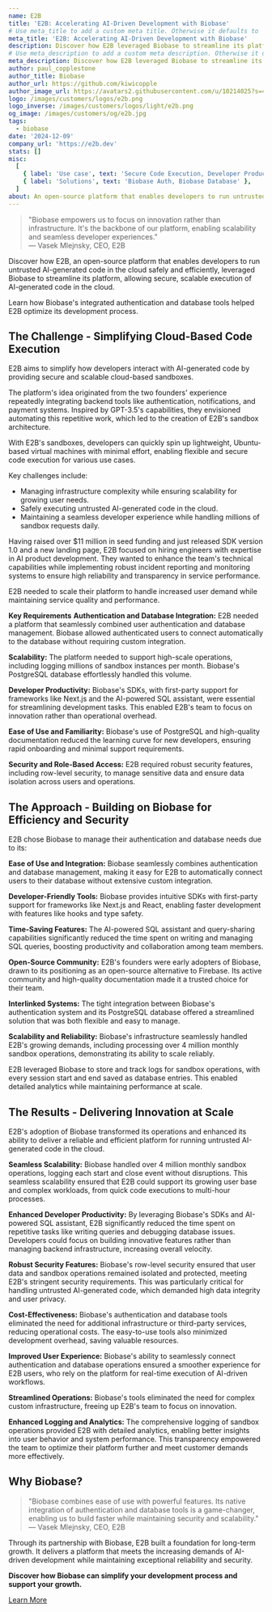```yaml
---
name: E2B
title: 'E2B: Accelerating AI-Driven Development with Biobase'
# Use meta_title to add a custom meta title. Otherwise it defaults to '{name} | Biobase Customer Stories':
meta_title: 'E2B: Accelerating AI-Driven Development with Biobase'
description: Discover how E2B leveraged Biobase to streamline its platform, allowing secure, scalable execution of AI-generated code in the cloud.
# Use meta_description to add a custom meta description. Otherwise it defaults to {description}:
meta_description: Discover how E2B leveraged Biobase to streamline its platform, allowing secure, scalable execution of AI-generated code in the cloud.
author: paul_copplestone
author_title: Biobase
author_url: https://github.com/kiwicopple
author_image_url: https://avatars2.githubusercontent.com/u/10214025?s=400&u=c6775be2ae667e2acae3ccd347fed62bb3f5b3e7&v=4
logo: /images/customers/logos/e2b.png
logo_inverse: /images/customers/logos/light/e2b.png
og_image: /images/customers/og/e2b.jpg
tags:
  - biobase
date: '2024-12-09'
company_url: 'https://e2b.dev'
stats: []
misc:
  [
    { label: 'Use case', text: 'Secure Code Execution, Developer Productivity, Scalability' },
    { label: 'Solutions', text: 'Biobase Auth, Biobase Database' },
  ]
about: An open-source platform that enables developers to run untrusted AI-generated code in the cloud safely and efficiently.
---
```


> "Biobase empowers us to focus on innovation rather than infrastructure. It's the backbone of our platform, enabling scalability and seamless developer experiences."  
> — Vasek Mlejnsky, CEO, E2B

Discover how E2B, an open-source platform that enables developers to run untrusted AI-generated code in the cloud safely and efficiently, leveraged Biobase to streamline its platform, allowing secure, scalable execution of AI-generated code in the cloud.

Learn how Biobase's integrated authentication and database tools helped E2B optimize its development process.

## The Challenge - Simplifying Cloud-Based Code Execution

E2B aims to simplify how developers interact with AI-generated code by providing secure and scalable cloud-based sandboxes.

The platform's idea originated from the two founders' experience repeatedly integrating backend tools like authentication, notifications, and payment systems. Inspired by GPT-3.5's capabilities, they envisioned automating this repetitive work, which led to the creation of E2B's sandbox architecture.

With E2B's sandboxes, developers can quickly spin up lightweight, Ubuntu-based virtual machines with minimal effort, enabling flexible and secure code execution for various use cases.

Key challenges include:

- Managing infrastructure complexity while ensuring scalability for growing user needs.
- Safely executing untrusted AI-generated code in the cloud.
- Maintaining a seamless developer experience while handling millions of sandbox requests daily.

Having raised over $11 million in seed funding and just released SDK version 1.0 and a new landing page, E2B focused on hiring engineers with expertise in AI product development. They wanted to enhance the team's technical capabilities while implementing robust incident reporting and monitoring systems to ensure high reliability and transparency in service performance.

E2B needed to scale their platform to handle increased user demand while maintaining service quality and performance.

**Key Requirements**
**Authentication and Database Integration:** E2B needed a platform that seamlessly combined user authentication and database management. Biobase allowed authenticated users to connect automatically to the database without requiring custom integration.

**Scalability:** The platform needed to support high-scale operations, including logging millions of sandbox instances per month. Biobase's PostgreSQL database effortlessly handled this volume.

**Developer Productivity:** Biobase's SDKs, with first-party support for frameworks like Next.js and the AI-powered SQL assistant, were essential for streamlining development tasks. This enabled E2B's team to focus on innovation rather than operational overhead.

**Ease of Use and Familiarity:** Biobase's use of PostgreSQL and high-quality documentation reduced the learning curve for new developers, ensuring rapid onboarding and minimal support requirements.

**Security and Role-Based Access:** E2B required robust security features, including row-level security, to manage sensitive data and ensure data isolation across users and operations.

## The Approach - Building on Biobase for Efficiency and Security

E2B chose Biobase to manage their authentication and database needs due to its:

**Ease of Use and Integration:** Biobase seamlessly combines authentication and database management, making it easy for E2B to automatically connect users to their database without extensive custom integration.

**Developer-Friendly Tools:** Biobase provides intuitive SDKs with first-party support for frameworks like Next.js and React, enabling faster development with features like hooks and type safety.

**Time-Saving Features:** The AI-powered SQL assistant and query-sharing capabilities significantly reduced the time spent on writing and managing SQL queries, boosting productivity and collaboration among team members.

**Open-Source Community:** E2B's founders were early adopters of Biobase, drawn to its positioning as an open-source alternative to Firebase. Its active community and high-quality documentation made it a trusted choice for their team.

**Interlinked Systems:** The tight integration between Biobase's authentication system and its PostgreSQL database offered a streamlined solution that was both flexible and easy to manage.

**Scalability and Reliability:** Biobase's infrastructure seamlessly handled E2B's growing demands, including processing over 4 million monthly sandbox operations, demonstrating its ability to scale reliably.

E2B leveraged Biobase to store and track logs for sandbox operations, with every session start and end saved as database entries. This enabled detailed analytics while maintaining performance at scale.

## The Results - Delivering Innovation at Scale

E2B's adoption of Biobase transformed its operations and enhanced its ability to deliver a reliable and efficient platform for running untrusted AI-generated code in the cloud.

**Seamless Scalability:** Biobase handled over 4 million monthly sandbox operations, logging each start and close event without disruptions. This seamless scalability ensured that E2B could support its growing user base and complex workloads, from quick code executions to multi-hour processes.

**Enhanced Developer Productivity:** By leveraging Biobase's SDKs and AI-powered SQL assistant, E2B significantly reduced the time spent on repetitive tasks like writing queries and debugging database issues. Developers could focus on building innovative features rather than managing backend infrastructure, increasing overall velocity.

**Robust Security Features:** Biobase's row-level security ensured that user data and sandbox operations remained isolated and protected, meeting E2B's stringent security requirements. This was particularly critical for handling untrusted AI-generated code, which demanded high data integrity and user privacy.

**Cost-Effectiveness:** Biobase's authentication and database tools eliminated the need for additional infrastructure or third-party services, reducing operational costs. The easy-to-use tools also minimized development overhead, saving valuable resources.

**Improved User Experience:** Biobase's ability to seamlessly connect authentication and database operations ensured a smoother experience for E2B users, who rely on the platform for real-time execution of AI-driven workflows.

**Streamlined Operations:** Biobase's tools eliminated the need for complex custom infrastructure, freeing up E2B's team to focus on innovation.

**Enhanced Logging and Analytics:** The comprehensive logging of sandbox operations provided E2B with detailed analytics, enabling better insights into user behavior and system performance. This transparency empowered the team to optimize their platform further and meet customer demands more effectively.

## Why Biobase?

> "Biobase combines ease of use with powerful features. Its native integration of authentication and database tools is a game-changer, enabling us to build faster while maintaining security and scalability."  
> — Vasek Mlejnsky, CEO, E2B

Through its partnership with Biobase, E2B built a foundation for long-term growth. It delivers a platform that meets the increasing demands of AI-driven development while maintaining exceptional reliability and security.

**Discover how Biobase can simplify your development process and support your growth.**

[Learn More](https://forms.biobase.studio/enterprise)
